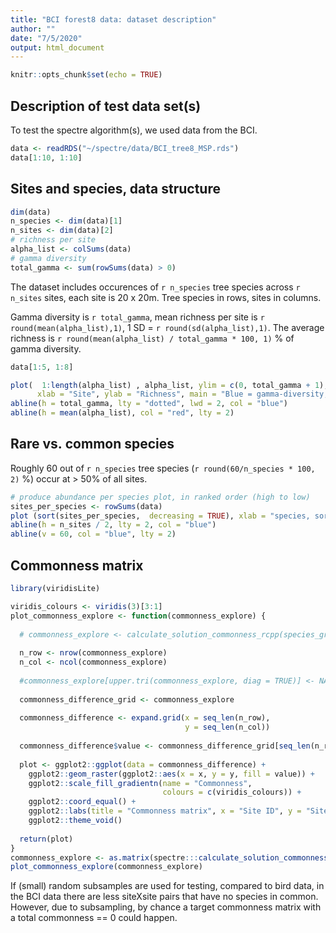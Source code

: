 ```yaml
---
title: "BCI forest8 data: dataset description"
author: ""
date: "7/5/2020"
output: html_document
---
```


```r
knitr::opts_chunk$set(echo = TRUE)
```

## Description of test data set(s)
To test the spectre algorithm(s), we used data from the BCI.  

```r
data <- readRDS("~/spectre/data/BCI_tree8_MSP.rds")
data[1:10, 1:10]
```

## Sites and species, data structure



```r
dim(data)
n_species <- dim(data)[1]
n_sites <- dim(data)[2]
# richness per site
alpha_list <- colSums(data)
# gamma diversity
total_gamma <- sum(rowSums(data) > 0)


```
The dataset includes occurences of `r n_species` tree species across `r n_sites` sites, each site is 20 x 20m. Tree species in rows, sites in columns. 

Gamma diversity is `r total_gamma`, mean richness per site is `r round(mean(alpha_list),1) `, 1 SD = `r round(sd(alpha_list),1)`. The average richness is `r round(mean(alpha_list) / total_gamma * 100, 1)` % of gamma diversity.

```r

data[1:5, 1:8]

plot(  1:length(alpha_list) , alpha_list, ylim = c(0, total_gamma + 1),
      xlab = "Site", ylab = "Richness", main = "Blue = gamma-diversity, red = mean(richness)")
abline(h = total_gamma, lty = "dotted", lwd = 2, col = "blue")
abline(h = mean(alpha_list), col = "red", lty = 2)
```

## Rare vs. common species
Roughly 60 out of `r n_species` tree species (`r round(60/n_species * 100, 2)  ` %) occur at > 50% of all sites. 

```r
# produce abundance per species plot, in ranked order (high to low)
sites_per_species <- rowSums(data)
plot (sort(sites_per_species,  decreasing = TRUE), xlab = "species, sorted by occupied number of sites", ylab = "occurance at n sites")
abline(h = n_sites / 2, lty = 2, col = "blue")
abline(v = 60, col = "blue", lty = 2)
```


## Commonness matrix


```r
library(viridisLite)

viridis_colours <- viridis(3)[3:1]
plot_commonness_explore <- function(commonness_explore) {
  
  # commonness_explore <- calculate_solution_commonness_rcpp(species_grid[[1]])
  
  n_row <- nrow(commonness_explore)
  n_col <- ncol(commonness_explore)
  
  #commonness_explore[upper.tri(commonness_explore, diag = TRUE)] <- NA
  
  commonness_difference_grid <- commonness_explore 
  
  commonness_difference <- expand.grid(x = seq_len(n_row), 
                                       y = seq_len(n_col))
  
  commonness_difference$value <- commonness_difference_grid[seq_len(n_row * n_col)]
  
  plot <- ggplot2::ggplot(data = commonness_difference) + 
    ggplot2::geom_raster(ggplot2::aes(x = x, y = y, fill = value)) + 
    ggplot2::scale_fill_gradientn(name = "Commonness", 
                                  colours = c(viridis_colours)) + 
    ggplot2::coord_equal() + 
    ggplot2::labs(title = "Commonness matrix", x = "Site ID", y = "Site ID")+
    ggplot2::theme_void()
  
  return(plot)
}
commonness_explore <- as.matrix(spectre:::calculate_solution_commonness_rcpp(data))
plot_commonness_explore(commonness_explore)

```

If (small) random subsamples are used for testing, compared to bird data, in the BCI data there are less siteXsite pairs that have no species in common. However, due to subsampling, by chance a target commonness matrix with a total commonness == 0 could happen. 